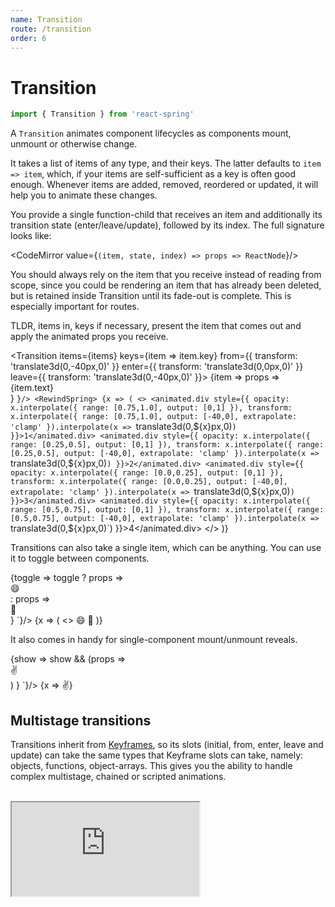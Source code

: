 ```yaml
---
name: Transition
route: /transition
order: 6
---
```



# Transition

```jsx
import { Transition } from 'react-spring'
```

<RewindSpringProvider>
  <p>
    A <code>Transition</code> animates component lifecycles as components mount, unmount or otherwise change.
  </p>
  <p><span className="highlight">It takes a list of items of any type, and their keys</span>. The latter defaults to <code>item => item</code>, which, if your items are self-sufficient as a key is often good enough. Whenever items are added, removed, reordered or updated, it will help you to animate these changes.
  </p>
  <p>
     <span className="highlight">You provide a single function-child</span> that receives an item and additionally its transition state (enter/leave/update), followed by its index. The full signature looks like:
  </p>

  <CodeMirror value={`(item, state, index) => props => ReactNode`}/>
  
  <p>
    <span className="highlight">You should always rely on the item that you receive</span> instead of reading from scope, since you could be rendering an item that has already been deleted, but is retained inside Transition until its fade-out is complete. This is especially important for routes.
  </p>
  <p>
    TLDR, items in, keys if necessary, present the item that comes out and apply the animated props you receive.
  </p>

  <div className="code-table">
    <CodeMirror value={`const items = [...]
  
<Transition
  items={items} keys={item => item.key}
  from={{ transform: 'translate3d(0,-40px,0)' }}
  enter={{ transform: 'translate3d(0,0px,0)' }}
  leave={{ transform: 'translate3d(0,-40px,0)' }}>
  {item => props =>
    <div style={props}>{item.text}</div>
  }
</Transition>`}/>
    <RewindSpring>
      {x => (
        <>
          <animated.div style={{ opacity: x.interpolate({ range: [0.75,1.0], output: [0,1] }), transform: x.interpolate({ range: [0.75,1.0], output: [-40,0], extrapolate: 'clamp' }).interpolate(x => `translate3d(0,${x}px,0)`) }}>1</animated.div>
          <animated.div style={{ opacity: x.interpolate({ range: [0.25,0.5], output: [0,1] }), transform: x.interpolate({ range: [0.25,0.5], output: [-40,0], extrapolate: 'clamp' }).interpolate(x => `translate3d(0,${x}px,0)`) }}>2</animated.div>
          <animated.div style={{ opacity: x.interpolate({ range: [0.0,0.25], output: [0,1] }), transform: x.interpolate({ range: [0.0,0.25], output: [-40,0], extrapolate: 'clamp' }).interpolate(x => `translate3d(0,${x}px,0)`) }}>3</animated.div>
          <animated.div style={{ opacity: x.interpolate({ range: [0.5,0.75], output: [0,1] }), transform: x.interpolate({ range: [0.5,0.75], output: [-40,0], extrapolate: 'clamp' }).interpolate(x => `translate3d(0,${x}px,0)`) }}>4</animated.div>
        </>
      )}
    </RewindSpring>
  </div>

  <p>
    <span className="highlight">Transitions can also take a single item</span>, which can be anything. You can use it to toggle between components.
  </p>

  <div className="code-table">
    <CodeMirror value={`<Transition
  items={toggle}
  from={{ position: 'absolute', opacity: 0 }}
  enter={{ opacity: 1 }}
  leave={{ opacity: 0 }}>
  {toggle =>
    toggle
      ? props => <div style={props}>😄</div>
      : props => <div style={props}>🤪</div>
  }
</Transition>`}/>
    <RewindSpring>
      {x => (
        <>
          <animated.div style={{ position: 'absolute', opacity: x.interpolate({ range: [0.0,1.0], output: [0,1] }) }}>😄</animated.div>
          <animated.div style={{ position: 'absolute', opacity: x.interpolate({ range: [1.0,0.0], output: [0,1] }) }}>🤪</animated.div>
        </>
      )}
    </RewindSpring>
  </div>

  <p>
    It also comes in handy for <span className="highlight">single-component mount/unmount reveals</span>.
  </p>

  <div className="code-table">
    <CodeMirror value={`<Transition
  items={show}
  from={{ opacity: 0 }}
  enter={{ opacity: 1 }}
  leave={{ opacity: 0 }}>
  {show =>
    show && (props => <div style={props}>✌️</div>)
  }
</Transition>`}/>
    <RewindSpring>
      {x => <animated.div style={{ opacity: x }}>✌️</animated.div>}
    </RewindSpring>
  </div>

</RewindSpringProvider>

## Multistage transitions

<p>
  <span className="highlight">Transitions inherit from <a href="/keyframes">Keyframes</a></span>, so its slots (initial, from, enter, leave and update) can take the same types that Keyframe slots can take, namely: objects, functions, object-arrays. This gives you the ability to handle complex multistage, chained or scripted animations.
</p>

<br/>

<iframe
  src="https://codesandbox.io/embed/jjkj3x9o55?fontsize=13&editorsize=60&hidenavigation=1&codemirror=1"
  style={{ width: '100%', height: 500, border: 0, borderRadius: 4, overflow: 'hidden' }}
  sandbox="allow-modals allow-forms allow-popups allow-scripts allow-same-origin" />

<p>
</p>
<br />

<iframe
  src="https://codesandbox.io/embed/rw1ymrlpvq?fontsize=13&editorsize=60&hidenavigation=1&codemirror=1&module=%2Fsrc%2FMessageHub.js"
  style={{ width: '100%', height: 500, border: 0, borderRadius: 4, overflow: 'hidden' }}
  sandbox="allow-modals allow-forms allow-popups allow-scripts allow-same-origin" />

## Props

<p>
  <span className="highlight">Transition accepts <i>all</i> spring properties</span>: native, from, immediate, onRest, and so on.
</p>

<PropsTable of={Transition} />